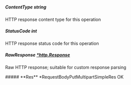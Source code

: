 
##### **ContentType** string
HTTP response content type for this operation

##### **StatusCode** int
HTTP response status code for this operation

##### **RawResponse** [*http.Response](https://pkg.go.dev/net/http#Response)
Raw HTTP response; suitable for custom response parsing

<Collapsible>
    ##### **Res** *RequestBodyPutMultipartSimpleRes
    OK
    <Collapsible.Break/>
    <RequestBodyPutMultipartSimpleRes/>
</Collapsible>

